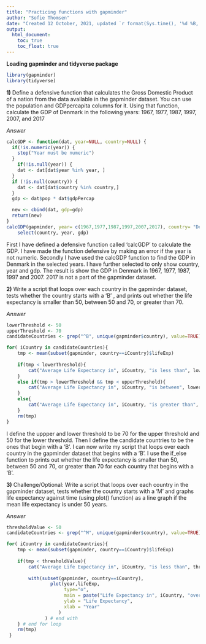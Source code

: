 ---
title: "Practicing functions with gapminder"
author: "Sofie Thomsen"
date: "Created 12 October, 2021, updated `r format(Sys.time(), '%d %B, %Y')`"
output: 
  html_document:
    toc: true
    toc_float: true
---

**Loading gapminder and tidyverse package**
```{r}
library(gapminder)
library(tidyverse)
```


**1)** Define a defensive function that calculates the Gross Domestic Product of a nation from the data available in the gapminder dataset. You can use the population and GDPpercapita columns for it. Using that function, calculate the GDP of Denmark in the following years: 1967, 1977, 1987, 1997, 2007, and 2017

_Answer_
```{r}
calcGDP <- function(dat, year=NULL, country=NULL) {
  if(!is.numeric(year)) {
  	stop("Year must be numeric")
  }
	if(!is.null(year)) {
    dat <- dat[dat$year %in% year, ]
  }
  if (!is.null(country)) {
    dat <- dat[dat$country %in% country,]
  }
  gdp <- dat$pop * dat$gdpPercap

  new <- cbind(dat, gdp=gdp)
  return(new)
}
calcGDP(gapminder, year= c(1967,1977,1987,1997,2007,2017), country= "Denmark") %>% 
	select(country, year, gdp)
```
First I have defined a defensive function called 'calcGDP' to calculate the GDP. I have made the function defensive by making an error if the year is not numeric.
Secondly I have used the calcGDP function to find the GDP in Denmark in the selected years. I have further selected to only show country, year and gdp. 
The result is show the GDP in Denmark in 1967, 1977, 1987, 1997 and 2007. 2017 is not a part of the gapminder dataset. 


**2)** Write a script that loops over each country in the gapminder dataset, tests whether the country starts with a ‘B’ , and prints out whether the life expectancy is smaller than 50, between 50 and 70, or greater than 70.

_Answer_
```{r}
lowerThreshold <- 50 
upperThreshold <- 70
candidateCountries <- grep("^B", unique(gapminder$country), value=TRUE)

for( iCountry in candidateCountries){
    tmp <- mean(subset(gapminder, country==iCountry)$lifeExp)
    
    if(tmp < lowerThreshold){
        cat("Average Life Expectancy in", iCountry, "is less than", lowerThreshold, "\n")
    }
    else if(tmp > lowerThreshold && tmp < upperThreshold){
        cat("Average Life Expectancy in", iCountry, "is between", lowerThreshold, "and", upperThreshold, "\n")
    }
    else{
        cat("Average Life Expectancy in", iCountry, "is greater than", upperThreshold, "\n")
    }
    rm(tmp)
}
```
I define the uppper and lower threshold to be 70 for the upper threshold and 50 for the lower threshold. Then I define the candidate countries to be the ones that begin with a 'B'. I can now write my script that loops over each country in the gapminder dataset that begins with a 'B'. I use the if_else function to prints out whether the life expectancy is smaller than 50, between 50 and 70, or greater than 70 for each country that begins with a 'B'. 


**3)** Challenge/Optional: Write a script that loops over each country in the gapminder dataset, tests whether the country starts with a ‘M’ and graphs life expectancy against time (using plot() function) as a line graph if the mean life expectancy is under 50 years.

_Answer_
```{r}
thresholdValue <- 50
candidateCountries <- grep("^M", unique(gapminder$country), value=TRUE)

for( iCountry in candidateCountries){
    tmp <- mean(subset(gapminder, country==iCountry)$lifeExp)
    
    if(tmp < thresholdValue){
        cat("Average Life Expectancy in", iCountry, "is less than", thresholdValue, "plotting life expectancy graph... \n")
        
        with(subset(gapminder, country==iCountry),
                plot(year,lifeExp,
                     type="o",
                     main = paste("Life Expectancy in", iCountry, "over time"),
                     ylab = "Life Expectancy",
                     xlab = "Year"
                   )
              ) # end with
    } # end for loop
    rm(tmp)
 }
```

